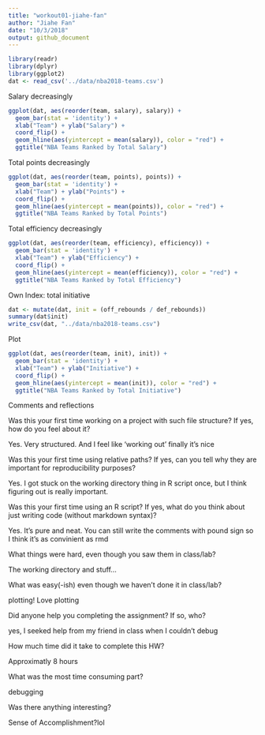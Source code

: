 ```yaml
---
title: "workout01-jiahe-fan"
author: "Jiahe Fan"
date: "10/3/2018"
output: github_document
---
```

```r
library(readr)
library(dplyr)  
library(ggplot2)
dat <- read_csv('../data/nba2018-teams.csv')
```
Salary decreasingly
```r
ggplot(dat, aes(reorder(team, salary), salary)) + 
  geom_bar(stat = 'identity') + 
  xlab("Team") + ylab("Salary") + 
  coord_flip() + 
  geom_hline(aes(yintercept = mean(salary)), color = "red") + 
  ggtitle("NBA Teams Ranked by Total Salary")
```

Total points decreasingly
```r
ggplot(dat, aes(reorder(team, points), points)) + 
  geom_bar(stat = 'identity') + 
  xlab("Team") + ylab("Points") + 
  coord_flip() + 
  geom_hline(aes(yintercept = mean(points)), color = "red") + 
  ggtitle("NBA Teams Ranked by Total Points")
```

Total efficiency decreasingly
```r
ggplot(dat, aes(reorder(team, efficiency), efficiency)) + 
  geom_bar(stat = 'identity') + 
  xlab("Team") + ylab("Efficiency") + 
  coord_flip() + 
  geom_hline(aes(yintercept = mean(efficiency)), color = "red") + 
  ggtitle("NBA Teams Ranked by Total Efficiency")
```

Own Index: total initiative
```r
dat <- mutate(dat, init = (off_rebounds / def_rebounds))
summary(dat$init)
write_csv(dat, "../data/nba2018-teams.csv")
```

Plot
```r
ggplot(dat, aes(reorder(team, init), init)) + 
  geom_bar(stat = 'identity') + 
  xlab("Team") + ylab("Initiative") + 
  coord_flip() + 
  geom_hline(aes(yintercept = mean(init)), color = "red") + 
  ggtitle("NBA Teams Ranked by Total Initiative")
```


Comments and reflections

Was this your first time working on a project with such file structure? If yes, how do you feel about it?

Yes. Very structured. And I feel like 'working out' finally it's nice

Was this your first time using relative paths? If yes, can you tell why they are important for reproducibility purposes?

Yes. I got stuck on the working directory thing in R script once, but I think figuring out is really important.

Was this your first time using an R script? If yes, what do you think about just writing code (without markdown syntax)?

Yes. It's pure and neat. You can still write the comments with pound sign so I think it's as convinient as rmd

What things were hard, even though you saw them in class/lab?

The working directory and stuff...

What was easy(-ish) even though we haven’t done it in class/lab?

plotting! Love plotting

Did anyone help you completing the assignment? If so, who?

yes, I seeked help from my friend in class when I couldn't debug

How much time did it take to complete this HW?

Approximatly 8 hours

What was the most time consuming part?

debugging

Was there anything interesting?

Sense of Accomplishment?lol